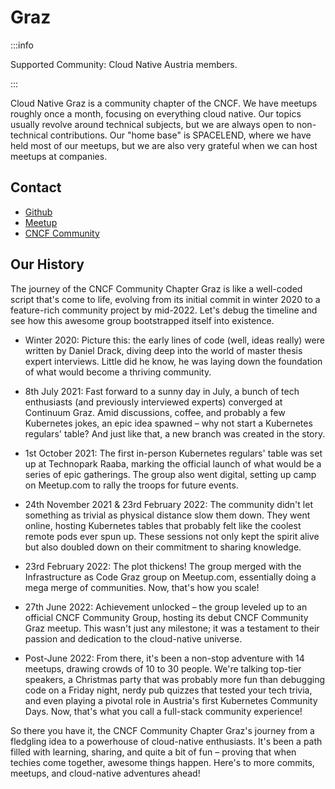 # Graz

:::info

Supported Community: Cloud Native Austria members.

:::

Cloud Native Graz is a community chapter of the CNCF.
We have meetups roughly once a month, focusing on everything cloud native.
Our topics usually revolve around technical subjects, but we are always open to non-technical contributions.
Our "home base" is SPACELEND, where we have held most of our meetups, but we are also very grateful when we can host meetups at companies.

## Contact

- <FAIcon icon="fa-brands fa-github"/> [Github](https://github.com/cloud-native-austria/cncf-graz)
- <FAIcon icon="fa-brands fa-meetup"/> [Meetup](https://www.meetup.com/cncf-graz/)
- <FAIcon icon="fa-solid fa-code"/> [CNCF Community](https://community.cncf.io/graz/)

## Our History

The journey of the CNCF Community Chapter Graz is like a well-coded script that's come to life, evolving from its initial commit in winter 2020 to a feature-rich community project by mid-2022.
Let's debug the timeline and see how this awesome group bootstrapped itself into existence.

- Winter 2020: Picture this: the early lines of code (well, ideas really) were written by Daniel Drack, diving deep into the world of master thesis expert interviews.
Little did he know, he was laying down the foundation of what would become a thriving community.

- 8th July 2021: Fast forward to a sunny day in July, a bunch of tech enthusiasts (and previously interviewed experts) converged at Continuum Graz.
Amid discussions, coffee, and probably a few Kubernetes jokes, an epic idea spawned – why not start a Kubernetes regulars' table? And just like that, a new branch was created in the story.

- 1st October 2021: The first in-person Kubernetes regulars' table was set up at Technopark Raaba, marking the official launch of what would be a series of epic gatherings.
The group also went digital, setting up camp on Meetup.com to rally the troops for future events.

- 24th November 2021 & 23rd February 2022: The community didn't let something as trivial as physical distance slow them down.
They went online, hosting Kubernetes tables that probably felt like the coolest remote pods ever spun up.
These sessions not only kept the spirit alive but also doubled down on their commitment to sharing knowledge.

- 23rd February 2022: The plot thickens! The group merged with the Infrastructure as Code Graz group on Meetup.com, essentially doing a mega merge of communities.
Now, that's how you scale!

- 27th June 2022: Achievement unlocked – the group leveled up to an official CNCF Community Group, hosting its debut CNCF Community Graz meetup.
This wasn't just any milestone; it was a testament to their passion and dedication to the cloud-native universe.

- Post-June 2022: From there, it's been a non-stop adventure with 14 meetups, drawing crowds of 10 to 30 people.
We're talking top-tier speakers, a Christmas party that was probably more fun than debugging code on a Friday night, nerdy pub quizzes that tested your tech trivia, and even playing a pivotal role in Austria's first Kubernetes Community Days.
Now, that's what you call a full-stack community experience!

So there you have it, the CNCF Community Chapter Graz's journey from a fledgling idea to a powerhouse of cloud-native enthusiasts.
It's been a path filled with learning, sharing, and quite a bit of fun – proving that when techies come together, awesome things happen. Here's to more commits, meetups, and cloud-native adventures ahead!
